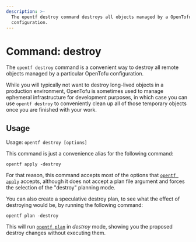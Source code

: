 ```yaml
---
description: >-
  The opentf destroy command destroys all objects managed by a OpenTofu
  configuration.
---
```


# Command: destroy

The `opentf destroy` command is a convenient way to destroy all remote
objects managed by a particular OpenTofu configuration.

While you will typically not want to destroy long-lived objects in a production
environment, OpenTofu is sometimes used to manage ephemeral infrastructure
for development purposes, in which case you can use `opentf destroy` to
conveniently clean up all of those temporary objects once you are finished
with your work.

## Usage

Usage: `opentf destroy [options]`

This command is just a convenience alias for the following command:

```
opentf apply -destroy
```

For that reason, this command accepts most of the options that
[`opentf apply`](/docs/cli/commands/apply) accepts, although it does
not accept a plan file argument and forces the selection of the "destroy"
planning mode.

You can also create a speculative destroy plan, to see what the effect of
destroying would be, by running the following command:

```
opentf plan -destroy
```

This will run [`opentf plan`](/docs/cli/commands/plan) in _destroy_ mode, showing
you the proposed destroy changes without executing them.
